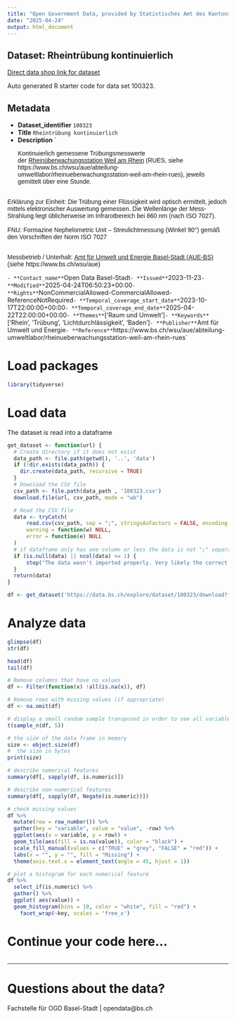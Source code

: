 ```yaml
---
title: "Open Government Data, provided by Statistisches Amt des Kantons Basel-Stadt - Fachstelle OGD"
date: "2025-04-24"
output: html_document
---
```


## Dataset: Rheintrübung kontinuierlich

[Direct data shop link for dataset](https://data.bs.ch/explore/dataset/100323)

Auto generated R starter code for data set 100323.

## Metadata

- **Dataset_identifier** `100323`
- **Title** `Rheintrübung kontinuierlich`
- **Description** `<p class=""></p><div style="text-align: left;"><p class="MsoNormal" style="margin-bottom: 0.0001pt; line-height: normal; background-image: initial; background-position: initial; background-size: initial; background-repeat: initial; background-attachment: initial; background-origin: initial; background-clip: initial;"><span style="font-size: 10.5pt; font-family: Arial, sans-serif;">Kontinuierlich gemessene Trübungsmesswerte der <a href="https://www.bs.ch/wsu/aue/abteilung-umweltlabor/rheinueberwachungsstation-weil-am-rhein-rues" target="_blank"><span style="background-image: initial; background-position: initial; background-size: initial; background-repeat: initial; background-attachment: initial; background-origin: initial; background-clip: initial;">Rheinüberwachungsstation
Weil am Rhein</span></a> (RUES, siehe
https://www.bs.ch/wsu/aue/abteilung-umweltlabor/rheinueberwachungsstation-weil-am-rhein-rues),
jeweils gemittelt über eine Stunde. <br>
 <o:p></o:p></span></p>

<p class="MsoNormal" style="margin-bottom:0cm;margin-bottom:.0001pt;line-height:
normal"><span style="font-size: 10.5pt; font-family: Arial, sans-serif; background-image: initial; background-position: initial; background-size: initial; background-repeat: initial; background-attachment: initial; background-origin: initial; background-clip: initial;">Erklärung zur Einheit: Die Trübung einer
Flüssigkeit wird optisch ermittelt, jedoch mittels elektronischer Auswertung
gemessen. Die Wellenlänge der Mess-Strahlung liegt üblicherweise im
Infrarotbereich bei 860 nm (nach ISO 7027). <br>
<br>
FNU: Formazine Nephelometric Unit – Streulichtmessung (Winkel 90°) gemäß den
Vorschriften der Norm ISO 7027 <br>
<br>
<o:p></o:p></span></p>

<p class="MsoNormal" style="margin-bottom:0cm;margin-bottom:.0001pt;line-height:
normal"><span style="font-size: 10.5pt; font-family: Arial, sans-serif; background-image: initial; background-position: initial; background-size: initial; background-repeat: initial; background-attachment: initial; background-origin: initial; background-clip: initial;">Messbetrieb / Unterhalt: <a href="https://www.bs.ch/wsu/aue" target="_blank">Amt
für Umwelt und Energie Basel-Stadt (AUE-BS)</a> <br>
(siehe https://www.bs.ch/wsu/aue)<o:p></o:p></span></p></div><p></p><p></p>`
- **Contact_name** `Open Data Basel-Stadt`
- **Issued** `2023-11-23`
- **Modified** `2025-04-24T06:50:23+00:00`
- **Rights** `NonCommercialAllowed-CommercialAllowed-ReferenceNotRequired`
- **Temporal_coverage_start_date** `2023-10-17T22:00:00+00:00`
- **Temporal_coverage_end_date** `2025-04-22T22:00:00+00:00`
- **Themes** `['Raum und Umwelt']`
- **Keywords** `['Rhein', 'Trübung', 'Lichtdurchlässigkeit', 'Baden']`
- **Publisher** `Amt für Umwelt und Energie`
- **Reference** `https://www.bs.ch/wsu/aue/abteilung-umweltlabor/rheinueberwachungsstation-weil-am-rhein-rues`


# Load packages

```r

library(tidyverse)
```

# Load data

The dataset is read into a dataframe

```r
get_dataset <- function(url) {
  # Create directory if it does not exist
  data_path <- file.path(getwd(), '..', 'data')
  if (!dir.exists(data_path)) {
    dir.create(data_path, recursive = TRUE)
  }
  # Download the CSV file
  csv_path <- file.path(data_path , '100323.csv')
  download.file(url, csv_path, mode = "wb")

  # Read the CSV file
  data <- tryCatch(
      read.csv(csv_path, sep = ";", stringsAsFactors = FALSE, encoding = "UTF-8"),
      warning = function(w) NULL,
      error = function(e) NULL
  )
  # if dataframe only has one column or less the data is not ";" separated
  if (is.null(data) || ncol(data) <= 1) {
      stop("The data wasn't imported properly. Very likely the correct separator couldn't be found.\nPlease check the dataset manually and adjust the code.")
  }
  return(data)
}
```

```r

df <- get_dataset('https://data.bs.ch/explore/dataset/100323/download?format=csv&timezone=Europe%2FZurich')

```

# Analyze data

```r

glimpse(df)
str(df)

head(df)
tail(df)

```

```r
# Remove columns that have no values
df <- Filter(function(x) !all(is.na(x)), df)

# Remove rows with missing values (if appropriate)
df <- na.omit(df)
```

```r
# display a small random sample transposed in order to see all variables
t(sample_n(df, 5))
```

```r
# the size of the data frame in memory
size <- object.size(df)
#  the size in bytes
print(size)
```

```r
# describe numerical features
summary(df[, sapply(df, is.numeric)])
```

```r
# describe non-numerical features
summary(df[, sapply(df, Negate(is.numeric))])
```

```r
# check missing values
df %>%
  mutate(row = row_number()) %>%
  gather(key = "variable", value = "value", -row) %>%
  ggplot(aes(x = variable, y = row)) +
  geom_tile(aes(fill = is.na(value)), color = "black") +
  scale_fill_manual(values = c("TRUE" = "grey", "FALSE" = "red")) +
  labs(x = "", y = "", fill = "Missing") +
  theme(axis.text.x = element_text(angle = 45, hjust = 1))
```

```r
# plot a histogram for each numerical feature
df %>%
  select_if(is.numeric) %>%
  gather() %>%
  ggplot( aes(value)) +
  geom_histogram(bins = 10, color = "white", fill = "red") +
    facet_wrap(~key, scales = 'free_x')
```

# Continue your code here...

```r

```
------------------------------------------------------------------------

# Questions about the data?

Fachstelle für OGD Basel-Stadt | opendata@bs.ch
